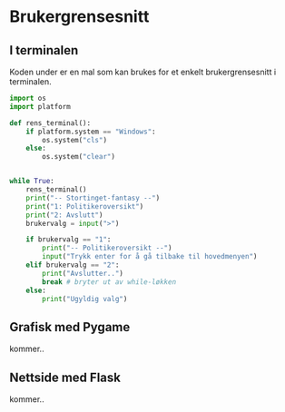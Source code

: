# Brukergrensesnitt

## I terminalen

Koden under er en mal som kan brukes for et enkelt brukergrensesnitt i terminalen.

```python filename="spill.py"
import os
import platform

def rens_terminal():
    if platform.system == "Windows":
        os.system("cls")
    else:
        os.system("clear")


while True:
    rens_terminal()
    print("-- Stortinget-fantasy --")  
    print("1: Politikeroversikt")
    print("2: Avslutt")
    brukervalg = input(">")

    if brukervalg == "1":
        print("-- Politikeroversikt --")
        input("Trykk enter for å gå tilbake til hovedmenyen")
    elif brukervalg == "2":
        print("Avslutter..")
        break # bryter ut av while-løkken
    else:
        print("Ugyldig valg")

```

## Grafisk med Pygame

kommer..

## Nettside med Flask

kommer..
